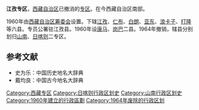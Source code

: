 '''江孜专区'''，[[西藏自治区|西藏自治区]]已撤消的[[专区|专区]]。在今西藏自治区南部。

1960年由[[西藏自治区筹委会|西藏自治区筹委会]]设置。下辖[[江孜县|江孜]]、[[仁布县|仁布]]、[[白朗县|白朗]]、[[亚东县|亚东]]、[[浪卡子县|浪卡子]]、[[打隆县|打隆]]等六县。专员公署驻江孜县。1960年设[[康马县|康马]]、[[岗巴县|岗巴]]二县。1964年撤销，辖县分别划归[[山南专区|山南]]、[[日喀则专区|日喀则]]二专区。 

==参考文献==
*史为乐：中国历史地名大辞典
*戴均良：中国古今地名大辞典

{{中华人民共和国行政区划小作品}}
{{DEFAULTSORT:J}}
[[Category:西藏专区|Category:西藏专区]]
[[Category:日喀则行政区划史|Category:日喀则行政区划史]]
[[Category:山南行政区划史|Category:山南行政区划史]]
[[Category:1960年建立的行政區劃|Category:1960年建立的行政區劃]]
[[Category:1964年废除的行政区划|Category:1964年废除的行政区划]]